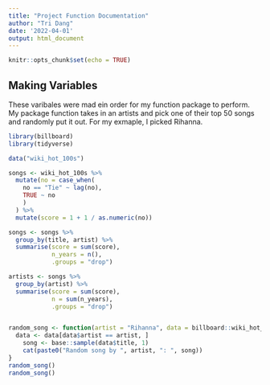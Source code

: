 ```yaml
---
title: "Project Function Documentation"
author: "Tri Dang"
date: '2022-04-01'
output: html_document
---
```


```r
knitr::opts_chunk$set(echo = TRUE)
```

## Making Variables

These varibales were mad ein order for my function package to perform. My package function takes in an artists and pick one of their top 50 songs and randomly put it out. For my exmaple, I picked Rihanna. 

```r
library(billboard)
library(tidyverse)

data("wiki_hot_100s")

songs <- wiki_hot_100s %>%
  mutate(no = case_when(
    no == "Tie" ~ lag(no),
    TRUE ~ no
    )
  ) %>%
  mutate(score = 1 + 1 / as.numeric(no))

songs <- songs %>%
  group_by(title, artist) %>%
  summarise(score = sum(score),
            n_years = n(),
            .groups = "drop")

artists <- songs %>%
  group_by(artist) %>%
  summarise(score = sum(score),
            n = sum(n_years),
            .groups = "drop")


random_song <- function(artist = "Rihanna", data = billboard::wiki_hot_100s){
  data <- data[data$artist == artist, ]
    song <- base::sample(data$title, 1)
    cat(paste0("Random song by ", artist, ": ", song))
}
random_song()
random_song()

```




